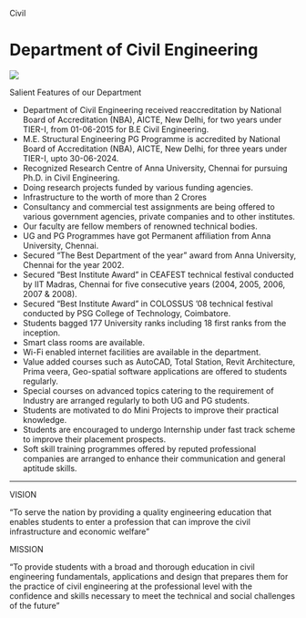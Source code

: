    Civil 

Department of Civil Engineering
===============================

![](Images/civil1.jpg)

Salient Features of our Department

*   Department of Civil Engineering received reaccreditation by National Board of Accreditation (NBA), AICTE, New Delhi, for two years under TIER-I, from 01-06-2015 for B.E Civil Engineering.
*   M.E. Structural Engineering PG Programme is accredited by National Board of Accreditation (NBA), AICTE, New Delhi, for three years under TIER-I, upto 30-06-2024.
*   Recognized Research Centre of Anna University, Chennai for pursuing Ph.D. in Civil Engineering.
*   Doing research projects funded by various funding agencies.
*   Infrastructure to the worth of more than 2 Crores
*   Consultancy and commercial test assignments are being offered to various government agencies, private companies and to other institutes.
*   Our faculty are fellow members of renowned technical bodies.
*   UG and PG Programmes have got Permanent affiliation from Anna University, Chennai.
*   Secured "The Best Department of the year" award from Anna University, Chennai for the year 2002.
*   Secured “Best Institute Award” in CEAFEST technical festival conducted by IIT Madras, Chennai for five consecutive years (2004, 2005, 2006, 2007 & 2008).
*   Secured “Best Institute Award” in COLOSSUS '08 technical festival conducted by PSG College of Technology, Coimbatore.
*   Students bagged 177 University ranks including 18 first ranks from the inception.
*   Smart class rooms are available.
*   Wi-Fi enabled internet facilities are available in the department.
*   Value added courses such as AutoCAD, Total Station, Revit Architecture, Prima veera, Geo-spatial software applications are offered to students regularly.
*   Special courses on advanced topics catering to the requirement of Industry are arranged regularly to both UG and PG students.
*   Students are motivated to do Mini Projects to improve their practical knowledge.
*   Students are encouraged to undergo Internship under fast track scheme to improve their placement prospects.
*   Soft skill training programmes offered by reputed professional companies are arranged to enhance their communication and general aptitude skills.

* * *

  

VISION

"To serve the nation by providing a quality engineering education that enables students to enter a profession that can improve the civil infrastructure and economic welfare"

MISSION

"To provide students with a broad and thorough education in civil engineering fundamentals, applications and design that prepares them for the practice of civil engineering at the professional level with the confidence and skills necessary to meet the technical and social challenges of the future"
